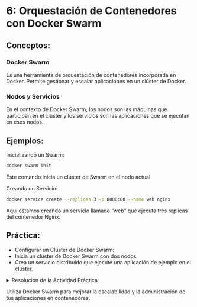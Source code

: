 # 6: Orquestación de Contenedores con Docker Swarm

## Conceptos:

### Docker Swarm

Es una herramienta de orquestación de contenedores incorporada en Docker. Permite gestionar y escalar aplicaciones en un clúster de Docker.

### Nodos y Servicios

En el contexto de Docker Swarm, los nodos son las máquinas que participan en el clúster y los servicios son las aplicaciones que se ejecutan en esos nodos.

## Ejemplos:

Inicializando un Swarm:

``` bash
docker swarm init
```
Este comando inicia un clúster de Swarm en el nodo actual.

Creando un Servicio:

``` bash
docker service create --replicas 3 -p 8080:80 --name web nginx
```
Aquí estamos creando un servicio llamado "web" que ejecuta tres replicas del contenedor Nginx.

## Práctica:

- Configurar un Clúster de Docker Swarm:
- Inicia un clúster de Docker Swarm con dos nodos.
- Crea un servicio distribuido que ejecute una aplicación de ejemplo en el clúster.

<details>
  <summary>Resolución de la Actividad Práctica</summary>

Inicializar el Swarm:

``` bash
docker swarm init --advertise-addr <IP_DEL_NODO>
```
Unirse a un Nodo al Swarm:

``` bash
docker swarm join --token <TOKEN> <IP_DEL_MANAGER>:<PUERTO>
```
Crear un Servicio:

``` bash
docker service create --replicas 3 -p 8080:80 --name web nginx
```
</details>

:::{.callout-tip}
Utiliza Docker Swarm para mejorar la escalabilidad y la administración de tus aplicaciones en contenedores.
:::